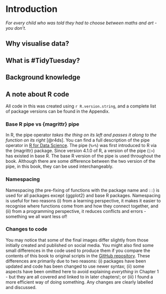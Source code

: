 # Introduction

*For every child who was told they had to choose between maths and art - you don't.*

## Why visualise data?

## What is #TidyTuesday?

## Background knowledge

## A note about R code

All code in this was created using `r R.version.string`, and a complete list of package versions can be found in the Appendix.

### Base R pipe vs {magrittr} pipe

In R, the pipe operator *takes the thing on its left and passes it along to the function on its right* [@r4ds]. You can find a full description of the pipe operator in [R for Data Science](https://r4ds.hadley.nz/data-transform#sec-the-pipe). The pipe (`%>%`) was first introduced to R via the {magrittr} package. Since version 4.1.0 of R, a version of the pipe (`|>`) has existed in base R. The base R version of the pipe is used throughout the book. Although there are some difference between the two version of the pipe, in this book, they can be used interchangeably.

### Namespacing

Namespacing (the pre-fixing of functions with the package name and `::`) is used for all packages except {ggplot2} and base R packages. Namespacing is useful for two reasons (i) from a learning perspective, it makes it easier to recognise where functions come from and how they connect together, and (ii) from a programming perspective, it reduces conflicts and errors - something we all want less of! 

### Changes to code

You may notice that some of the final images differ slightly from those initially created and published on social media. You might also find some small differences in the code used to produce them if you compare the contents of this book to original scripts in the [GitHub repository](https://github.com/nrennie/tidytuesday). These differences are primarily due to two reasons: (i) packages have been updated and code has been changed to use newer syntax; (ii) some aspects have been omitted here to avoid explaining *everything* in Chapter 1 - but they are all covered and linked to in later chapters!; or (iii) I found a more efficient way of doing something. Any changes are clearly labelled and discussed.

